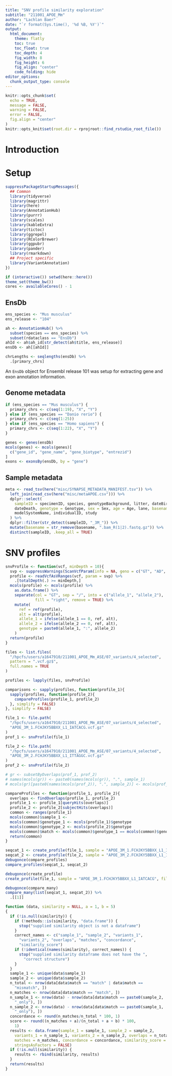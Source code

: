 ```yaml
---
title: "SNV profile similarity exploration"
subtitle: "211001_APOE_Mm"
author: "Lachlan Baer"
date: "`r format(Sys.time(), '%d %B, %Y')`"
output:
  html_document:
    theme: flatly
    toc: true
    toc_float: true
    toc_depth: 4
    fig_width: 8
    fig_height: 6
    fig_align: "center"
    code_folding: hide
editor_options: 
  chunk_output_type: console
---
```


```r
knitr::opts_chunk$set(
  echo = TRUE,
  message = FALSE,
  warning = FALSE,
  error = FALSE, 
  fig.align = "center"
)
knitr::opts_knit$set(root.dir = rprojroot::find_rstudio_root_file())
```

# Introduction

# Setup 

```r
suppressPackageStartupMessages({
  ## Common
  library(tidyverse)
  library(magrittr)
  library(here)
  library(AnnotationHub)
  library(purrr)
  library(scales)
  library(kableExtra)
  library(tictoc)
  library(ggrepel)
  library(RColorBrewer)
  library(ggpubr)
  library(pander)
  library(rmarkdown)
  ## Project specific
  library(VariantAnnotation)
})
```

```r
if (interactive()) setwd(here::here())
theme_set(theme_bw())
cores <- availableCores() - 1
```

## EnsDb

```r
ens_species <- "Mus musculus"
ens_release <- "104"
```

```r
ah <- AnnotationHub() %>%
  subset(species == ens_species) %>%
  subset(rdataclass == "EnsDb")
ahId <- ah$ah_id[str_detect(ah$title, ens_release)]
ensDb <- ah[[ahId]]
```

```r
chrLengths <- seqlengths(ensDb) %>%
  .[primary_chrs]
```

An `EnsDb` object for Ensembl release 101 was setup for extracting gene and exon annotation information.

## Genome metadata

```r
if (ens_species == "Mus musculus") {
  primary_chrs <- c(seq(1:19), "X", "Y")
} else if (ens_species == "Danio rerio") {
  primary_chrs <- c(seq(1:25))
} else if (ens_species == "Homo sapiens") {
  primary_chrs <- c(seq(1:22), "X", "Y")
}
```

```r
genes <- genes(ensDb)
mcols(genes) <- mcols(genes)[
  c("gene_id", "gene_name", "gene_biotype", "entrezid")
]
exons <- exonsBy(ensDb, by = "gene")
```

## Sample metadata

```r
meta <- read_tsv(here("misc/SYNAPSE_METADATA_MANIFEST.tsv")) %>%
  left_join(read_csv(here("misc/metaAPOE.csv"))) %>%
  dplyr::select(
    sampleID = specimenID, species, genotypeBackground, litter, dateBirth,
    dateDeath, genotype = Genotype, sex = Sex, age = Age, lane, basename = name,
    modelSystemName, individualID, study
  ) %>%
  dplyr::filter(str_detect(sampleID, "_3M_")) %>%
  mutate(basename = str_remove(basename, ".bam_R(1|2).fastq.gz")) %>%
  distinct(sampleID, .keep_all = TRUE)
```

# SNV profiles

```r
snvProfile <- function(vcf, minDepth = 10){
  svp <- suppressWarnings(ScanVcfParam(info = NA, geno = c("GT", "AD", "DP")))
  profile <- readVcfAsVRanges(vcf, param = svp) %>%
    .[totalDepth(.) >= minDepth,]
  mcols(profile) <- mcols(profile) %>%
    as.data.frame() %>%
    separate(col = "GT", sep = "/", into = c("allele_1", "allele_2"),
             fill = "right", remove = TRUE) %>%
    mutate(
      ref = ref(profile),
      alt = alt(profile),
      allele_1 = ifelse(allele_1 == 0, ref, alt),
      allele_2 = ifelse(allele_2 == 0, ref, alt),
      genotype = paste0(allele_1, ":", allele_2)
    )
  return(profile)
}
```

```r
files <- list.files(
  "/hpcfs/users/a1647910/211001_APOE_Mm_ASE/07_variants/4_selected",
  pattern = ".vcf.gz$",
  full.names = TRUE
)
```

```r
profiles <- lapply(files, snvProfile)
```

```r
comparisons <- sapply(profiles, function(profile_1){
  sapply(profiles, function(profile_2){
    compareProfiles(profile_1, profile_2)
  }, simplify = FALSE)
}, simplify = FALSE)
```

```r
file_1 <- file.path(
  "/hpcfs/users/a1647910/211001_APOE_Mm_ASE/07_variants/4_selected",
  "APOE_3M_1.FCHJKY5BBXX_L1_IATCACG.vcf.gz"
)
prof_1 <- snvProfile(file_1)
```

```r
file_2 <- file.path(
  "/hpcfs/users/a1647910/211001_APOE_Mm_ASE/07_variants/4_selected",
  "APOE_3M_2.FCHJKY5BBXX_L1_ITTAGGC.vcf.gz"
)
prof_2 <- snvProfile(file_2)
```

```r
# gr <- subsetByOverlaps(prof_1, prof_2)
# names(mcols(gr)) <- paste0(names(mcols(gr)), ".", sample_1)
# mcols(gr)[paste0(names(mcols(prof_2)), ".", sample_2)] <- mcols(prof_2)
```

```r
compareProfiles <- function(profile_1, profile_2){
  overlaps <- findOverlaps(profile_1, profile_2)
  profile_1 <- profile_1[queryHits(overlaps)]
  profile_2 <- profile_2[subjectHits(overlaps)]
  common <- ranges(profile_1)
  mcols(common)$sample_1 <- 
  mcols(common)$genotype_1 <- mcols(profile_1)$genotype
  mcols(common)$genotype_2 <- mcols(profile_2)$genotype
  mcols(common)$match <- mcols(common)$genotype_1 == mcols(common)$genotype_2
  return(common)
}
```

```r
seqcat_1 <- create_profile(file_1, sample = "APOE_3M_1.FCHJKY5BBXX_L1_IATCACG", filter_gd = FALSE, filter_vc = FALSE, filter_mt = FALSE, filter_ns = FALSE, filter_pd = FALSE, min_depth = 10)
seqcat_2 <- create_profile(file_2, sample = "APOE_3M_2.FCHJKY5BBXX_L1_ITTAGGC", filter_gd = FALSE, filter_vc = FALSE, filter_mt = FALSE, filter_ns = FALSE, filter_pd = FALSE)
debugonce(compare_profiles)
compare_profiles(seqcat_1, seqcat_2)
```

```r
debugonce(create_profile)
create_profile(file_1, sample = "APOE_3M_1.FCHJKY5BBXX_L1_IATCACG", filter_gd = FALSE)
```

```r
debugonce(compare_many)
compare_many(list(seqcat_1, seqcat_2)) %>%
  .[[1]]
```

```r
function (data, similarity = NULL, a = 1, b = 5) 
{
  if (!is.null(similarity)) {
    if (!methods::is(similarity, "data.frame")) {
      stop("supplied similarity object is not a dataframe")
    }
    correct_names <- c("sample_1", "sample_2", "variants_1", 
      "variants_2", "overlaps", "matches", "concordance", 
      "similarity_score")
    if (!identical(names(similarity), correct_names)) {
      stop("supplied similarity dataframe does not have the ", 
        "correct structure")
    }
  }
  sample_1 <- unique(data$sample_1)
  sample_2 <- unique(data$sample_2)
  n_total <- nrow(data[data$match == "match" | data$match == 
    "mismatch", ])
  n_matches <- nrow(data[data$match == "match", ])
  n_sample_1 <- nrow(data) - nrow(data[data$match == paste0(sample_2, 
    "_only"), ])
  n_sample_2 <- nrow(data) - nrow(data[data$match == paste0(sample_1, 
    "_only"), ])
  concordance <- round(n_matches/n_total * 100, 1)
  score <- round((n_matches + a)/(n_total + a + b) * 100, 
    1)
  results <- data.frame(sample_1 = sample_1, sample_2 = sample_2, 
    variants_1 = n_sample_1, variants_2 = n_sample_2, overlaps = n_total, 
    matches = n_matches, concordance = concordance, similarity_score = score, 
    stringsAsFactors = FALSE)
  if (!is.null(similarity)) {
    results <- rbind(similarity, results)
  }
  return(results)
}
```


